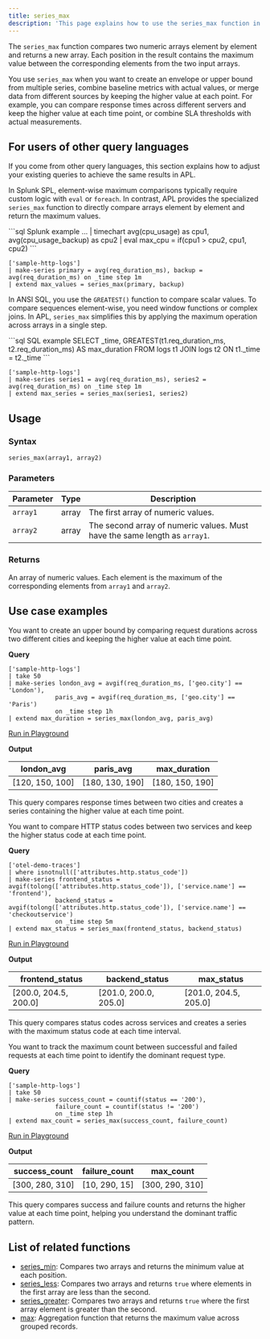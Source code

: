 ```yaml
---
title: series_max
description: 'This page explains how to use the series_max function in APL.'
---
```


The `series_max` function compares two numeric arrays element by element and returns a new array. Each position in the result contains the maximum value between the corresponding elements from the two input arrays.

You use `series_max` when you want to create an envelope or upper bound from multiple series, combine baseline metrics with actual values, or merge data from different sources by keeping the higher value at each point. For example, you can compare response times across different servers and keep the higher value at each time point, or combine SLA thresholds with actual measurements.

## For users of other query languages

If you come from other query languages, this section explains how to adjust your existing queries to achieve the same results in APL.

<AccordionGroup>
<Accordion title="Splunk SPL users">

In Splunk SPL, element-wise maximum comparisons typically require custom logic with `eval` or `foreach`. In contrast, APL provides the specialized `series_max` function to directly compare arrays element by element and return the maximum values.

<CodeGroup>
```sql Splunk example
... | timechart avg(cpu_usage) as cpu1, avg(cpu_usage_backup) as cpu2
| eval max_cpu = if(cpu1 > cpu2, cpu1, cpu2)
```

```kusto APL equivalent
['sample-http-logs']
| make-series primary = avg(req_duration_ms), backup = avg(req_duration_ms) on _time step 1m
| extend max_values = series_max(primary, backup)
```

</CodeGroup>

</Accordion>
<Accordion title="ANSI SQL users">

In ANSI SQL, you use the `GREATEST()` function to compare scalar values. To compare sequences element-wise, you need window functions or complex joins. In APL, `series_max` simplifies this by applying the maximum operation across arrays in a single step.

<CodeGroup>
```sql SQL example
SELECT _time,
       GREATEST(t1.req_duration_ms, t2.req_duration_ms) AS max_duration
FROM logs t1
JOIN logs t2
  ON t1._time = t2._time
```

```kusto APL equivalent
['sample-http-logs']
| make-series series1 = avg(req_duration_ms), series2 = avg(req_duration_ms) on _time step 1m
| extend max_series = series_max(series1, series2)
```

</CodeGroup>

</Accordion>
</AccordionGroup>

## Usage

### Syntax

```kusto
series_max(array1, array2)
```

### Parameters

| Parameter | Type  | Description                                                                |
| --------- | ----- | -------------------------------------------------------------------------- |
| `array1`  | array | The first array of numeric values.                                         |
| `array2`  | array | The second array of numeric values. Must have the same length as `array1`. |

### Returns

An array of numeric values. Each element is the maximum of the corresponding elements from `array1` and `array2`.

## Use case examples

<Tabs>
<Tab title="Log analysis">

You want to create an upper bound by comparing request durations across two different cities and keeping the higher value at each time point.

**Query**

```kusto
['sample-http-logs']
| take 50
| make-series london_avg = avgif(req_duration_ms, ['geo.city'] == 'London'),
             paris_avg = avgif(req_duration_ms, ['geo.city'] == 'Paris')
             on _time step 1h
| extend max_duration = series_max(london_avg, paris_avg)
```

[Run in Playground](https://play.axiom.co/axiom-play-qf1k/query?initForm=%7B%22apl%22%3A%22%5B'sample-http-logs'%5D%20%7C%20take%2050%20%7C%20make-series%20london_avg%20%3D%20avgif(req_duration_ms%2C%20%5B'geo.city'%5D%20%3D%3D%20'London')%2C%20paris_avg%20%3D%20avgif(req_duration_ms%2C%20%5B'geo.city'%5D%20%3D%3D%20'Paris')%20on%20_time%20step%201h%20%7C%20extend%20max_duration%20%3D%20series_max(london_avg%2C%20paris_avg)%22%7D)

**Output**

| london_avg      | paris_avg       | max_duration    |
| --------------- | --------------- | --------------- |
| [120, 150, 100] | [180, 130, 190] | [180, 150, 190] |

This query compares response times between two cities and creates a series containing the higher value at each time point.

</Tab>
<Tab title="OpenTelemetry traces">

You want to compare HTTP status codes between two services and keep the higher status code at each time point.

**Query**

```kusto
['otel-demo-traces']
| where isnotnull(['attributes.http.status_code'])
| make-series frontend_status = avgif(tolong(['attributes.http.status_code']), ['service.name'] == 'frontend'),
             backend_status = avgif(tolong(['attributes.http.status_code']), ['service.name'] == 'checkoutservice')
             on _time step 5m
| extend max_status = series_max(frontend_status, backend_status)
```

[Run in Playground](https://play.axiom.co/axiom-play-qf1k/query?initForm=%7B%22apl%22%3A%22%5B'otel-demo-traces'%5D%20%7C%20where%20isnotnull(%5B'attributes.http.status_code'%5D)%20%7C%20make-series%20frontend_status%20%3D%20avgif(tolong(%5B'attributes.http.status_code'%5D)%2C%20%5B'service.name'%5D%20%3D%3D%20'frontend')%2C%20backend_status%20%3D%20avgif(tolong(%5B'attributes.http.status_code'%5D)%2C%20%5B'service.name'%5D%20%3D%3D%20'checkoutservice')%20on%20_time%20step%205m%20%7C%20extend%20max_status%20%3D%20series_max(frontend_status%2C%20backend_status)%22%7D)

**Output**

| frontend_status     | backend_status      | max_status          |
| ------------------- | ------------------- | ------------------- |
| [200.0, 204.5, 200.0] | [201.0, 200.0, 205.0] | [201.0, 204.5, 205.0] |

This query compares status codes across services and creates a series with the maximum status code at each time interval.

</Tab>
<Tab title="Security logs">

You want to track the maximum count between successful and failed requests at each time point to identify the dominant request type.

**Query**

```kusto
['sample-http-logs']
| take 50
| make-series success_count = countif(status == '200'),
             failure_count = countif(status != '200')
             on _time step 1h
| extend max_count = series_max(success_count, failure_count)
```

[Run in Playground](https://play.axiom.co/axiom-play-qf1k/query?initForm=%7B%22apl%22%3A%22%5B'sample-http-logs'%5D%20%7C%20take%2050%20%7C%20make-series%20success_count%20%3D%20countif(status%20%3D%3D%20'200')%2C%20failure_count%20%3D%20countif(status%20!%3D%20'200')%20on%20_time%20step%201h%20%7C%20extend%20max_count%20%3D%20series_max(success_count%2C%20failure_count)%22%7D)

**Output**

| success_count  | failure_count | max_count      |
| -------------- | ------------- | -------------- |
| [300, 280, 310] | [10, 290, 15] | [300, 290, 310] |

This query compares success and failure counts and returns the higher value at each time point, helping you understand the dominant traffic pattern.

</Tab>
</Tabs>

## List of related functions

- [series_min](/apl/scalar-functions/time-series/series-min): Compares two arrays and returns the minimum value at each position.
- [series_less](/apl/scalar-functions/time-series/series-less): Compares two arrays and returns `true` where elements in the first array are less than the second.
- [series_greater](/apl/scalar-functions/time-series/series-greater): Compares two arrays and returns `true` where the first array element is greater than the second.
- [max](/apl/aggregation-function/max): Aggregation function that returns the maximum value across grouped records.

